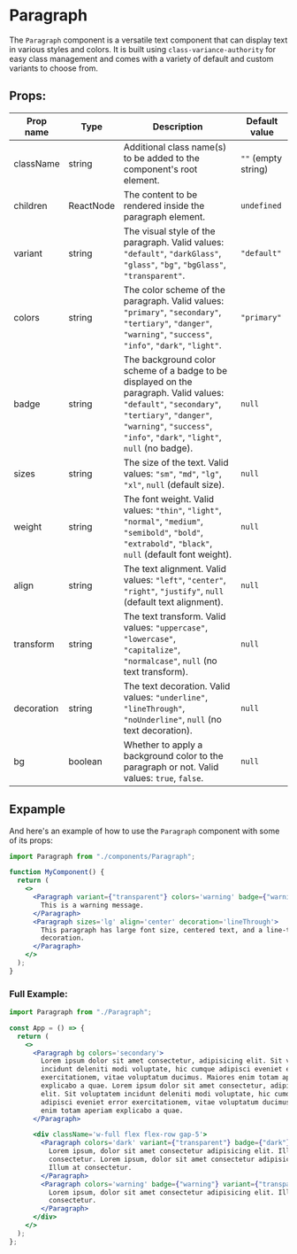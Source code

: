 # Paragraph

The `Paragraph` component is a versatile text component that can display text in various styles and colors. It is built using `class-variance-authority` for easy class management and comes with a variety of default and custom variants to choose from.

## Props:

| Prop name  | Type      | Description                                                                                                                                                                                                              | Default value       |
| ---------- | --------- | ------------------------------------------------------------------------------------------------------------------------------------------------------------------------------------------------------------------------ | ------------------- |
| className  | string    | Additional class name(s) to be added to the component's root element.                                                                                                                                                    | `""` (empty string) |
| children   | ReactNode | The content to be rendered inside the paragraph element.                                                                                                                                                                 | `undefined`         |
| variant    | string    | The visual style of the paragraph. Valid values: `"default"`, `"darkGlass"`, `"glass"`, `"bg"`, `"bgGlass"`, `"transparent"`.                                                                                            | `"default"`         |
| colors     | string    | The color scheme of the paragraph. Valid values: `"primary"`, `"secondary"`, `"tertiary"`, `"danger"`, `"warning"`, `"success"`, `"info"`, `"dark"`, `"light"`.                                                          | `"primary"`         |
| badge      | string    | The background color scheme of a badge to be displayed on the paragraph. Valid values: `"default"`, `"secondary"`, `"tertiary"`, `"danger"`, `"warning"`, `"success"`, `"info"`, `"dark"`, `"light"`, `null` (no badge). | `null`              |
| sizes      | string    | The size of the text. Valid values: `"sm"`, `"md"`, `"lg"`, `"xl"`, `null` (default size).                                                                                                                               | `null`              |
| weight     | string    | The font weight. Valid values: `"thin"`, `"light"`, `"normal"`, `"medium"`, `"semibold"`, `"bold"`, `"extrabold"`, `"black"`, `null` (default font weight).                                                              | `null`              |
| align      | string    | The text alignment. Valid values: `"left"`, `"center"`, `"right"`, `"justify"`, `null` (default text alignment).                                                                                                         | `null`              |
| transform  | string    | The text transform. Valid values: `"uppercase"`, `"lowercase"`, `"capitalize"`, `"normalcase"`, `null` (no text transform).                                                                                              | `null`              |
| decoration | string    | The text decoration. Valid values: `"underline"`, `"lineThrough"`, `"noUnderline"`, `null` (no text decoration).                                                                                                         | `null`              |
| bg         | boolean   | Whether to apply a background color to the paragraph or not. Valid values: `true`, `false`.                                                                                                                              | `null`              |

## Expample

And here's an example of how to use the `Paragraph` component with some of its props:

```jsx
import Paragraph from "./components/Paragraph";

function MyComponent() {
  return (
    <>
      <Paragraph variant={"transparent"} colors='warning' badge={"warning"}>
        This is a warning message.
      </Paragraph>
      <Paragraph sizes='lg' align='center' decoration='lineThrough'>
        This paragraph has large font size, centered text, and a line-through
        decoration.
      </Paragraph>
    </>
  );
}
```

### Full Example:

```jsx
import Paragraph from "./Paragraph";

const App = () => {
  return (
    <>
      <Paragraph bg colors='secondary'>
        Lorem ipsum dolor sit amet consectetur, adipisicing elit. Sit voluptatem
        incidunt deleniti modi voluptate, hic cumque adipisci eveniet error
        exercitationem, vitae voluptatum ducimus. Maiores enim totam aperiam
        explicabo a quae. Lorem ipsum dolor sit amet consectetur, adipisicing
        elit. Sit voluptatem incidunt deleniti modi voluptate, hic cumque
        adipisci eveniet error exercitationem, vitae voluptatum ducimus. Maiores
        enim totam aperiam explicabo a quae.
      </Paragraph>

      <div className='w-full flex flex-row gap-5'>
        <Paragraph colors='dark' variant={"transparent"} badge={"dark"}>
          Lorem ipsum, dolor sit amet consectetur adipisicing elit. Illum at
          consectetur. Lorem ipsum, dolor sit amet consectetur adipisicing elit.
          Illum at consectetur.
        </Paragraph>
        <Paragraph colors='warning' badge={"warning"} variant={"transparent"}>
          Lorem ipsum, dolor sit amet consectetur adipisicing elit. Illum at
          consectetur.
        </Paragraph>
      </div>
    </>
  );
};
```
